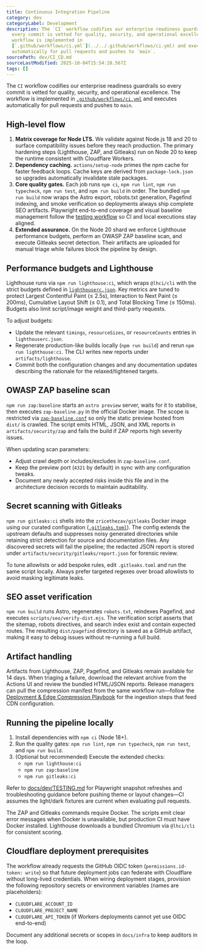 ```yaml
---
title: Continuous Integration Pipeline
category: dev
categoryLabel: Development
description: The `CI` workflow codifies our enterprise readiness guardrails so
  every commit is vetted for quality, security, and operational excellence. The
  workflow is implemented in
  [`.github/workflows/ci.yml`](../../.github/workflows/ci.yml) and executes
  automatically for pull requests and pushes to `main`.
sourcePath: dev/CI_CD.md
sourceLastModified: 2025-10-04T15:54:28.567Z
tags: []
---
```


The `CI` workflow codifies our enterprise readiness guardrails so every commit is
vetted for quality, security, and operational excellence. The workflow is
implemented in [`.github/workflows/ci.yml`](https://github.com/apotheon-ai/apotheon.ai/blob/main/.github/workflows/ci.yml) and
executes automatically for pull requests and pushes to `main`.

## High-level flow

1. **Matrix coverage for Node LTS.** We validate against Node.js 18 and 20 to
   surface compatibility issues before they reach production. The primary
   hardening steps (Lighthouse, ZAP, and Gitleaks) run on Node 20 to keep the
   runtime consistent with Cloudflare Workers.
2. **Dependency caching.** `actions/setup-node` primes the npm cache for faster
   feedback loops. Cache keys are derived from `package-lock.json` so upgrades
   automatically invalidate stale packages.
3. **Core quality gates.** Each job runs `npm ci`, `npm run lint`,
   `npm run typecheck`, `npm run test`, and `npm run build` in order. The
   bundled `npm run build` now wraps the Astro export, robots.txt generation,
   Pagefind indexing, and smoke verification so deployments always ship complete
   SEO artifacts. Playwright end-to-end coverage and visual baseline management
   follow the [testing workflow](/docs/dev/testing/) so CI and local executions stay
   aligned.
4. **Extended assurance.** On the Node 20 shard we enforce Lighthouse
   performance budgets, perform an OWASP ZAP baseline scan, and execute Gitleaks
   secret detection. Their artifacts are uploaded for manual triage while
   failures block the pipeline by design.

## Performance budgets and Lighthouse

Lighthouse runs via `npm run lighthouse:ci`, which wraps `@lhci/cli` with the
strict budgets defined in [`lighthouserc.json`](https://github.com/apotheon-ai/apotheon.ai/blob/main/lighthouserc.json). Key
metrics are tuned to protect Largest Contentful Paint (≤ 2.5s), Interaction to
Next Paint (≤ 200ms), Cumulative Layout Shift (≤ 0.1), and Total Blocking Time
(≤ 150ms). Budgets also limit script/image weight and third-party requests.

To adjust budgets:

- Update the relevant `timings`, `resourceSizes`, or `resourceCounts` entries in
  `lighthouserc.json`.
- Regenerate production-like builds locally (`npm run build`) and rerun
  `npm run lighthouse:ci`. The CLI writes new reports under `artifacts/lighthouse`.
- Commit both the configuration changes and any documentation updates describing
  the rationale for the relaxed/tightened targets.

## OWASP ZAP baseline scan

`npm run zap:baseline` starts an `astro preview` server, waits for it to stabilise,
then executes `zap-baseline.py` in the official Docker image. The scope is
restricted via [`zap-baseline.conf`](https://github.com/apotheon-ai/apotheon.ai/blob/main/zap-baseline.conf) so only the static
preview hosted from `dist/` is crawled. The script emits HTML, JSON, and XML
reports in `artifacts/security/zap` and fails the build if ZAP reports high
severity issues.

When updating scan parameters:

- Adjust crawl depth or includes/excludes in `zap-baseline.conf`.
- Keep the preview port (`4321` by default) in sync with any configuration
  tweaks.
- Document any newly accepted risks inside this file and in the architecture
  decision records to maintain auditability.

## Secret scanning with Gitleaks

`npm run gitleaks:ci` shells into the `zricethezav/gitleaks` Docker image using
our curated configuration ([`.gitleaks.toml`](https://github.com/apotheon-ai/apotheon.ai/blob/main/.gitleaks.toml)). The config
extends the upstream defaults and suppresses noisy generated directories while
retaining strict detection for source and documentation files. Any discovered
secrets will fail the pipeline; the redacted JSON report is stored under
`artifacts/security/gitleaks/report.json` for forensic review.

To tune allowlists or add bespoke rules, edit `.gitleaks.toml` and run the same
script locally. Always prefer targeted regexes over broad allowlists to avoid
masking legitimate leaks.

## SEO asset verification

`npm run build` runs Astro, regenerates `robots.txt`, reindexes Pagefind, and
executes `scripts/seo/verify-dist.mjs`. The verification script asserts that the
sitemap, robots directives, and search index exist and contain expected routes.
The resulting `dist/pagefind` directory is saved as a GitHub artifact, making it
easy to debug issues without re-running a full build.

## Artifact handling

Artifacts from Lighthouse, ZAP, Pagefind, and Gitleaks remain available for 14
days. When triaging a failure, download the relevant archive from the Actions UI
and review the bundled HTML/JSON reports. Release managers can pull the
compression manifest from the same workflow run—follow the
[Deployment & Edge Compression Playbook](/docs/dev/deployment/) for the ingestion
steps that feed CDN configuration.

## Running the pipeline locally

1. Install dependencies with `npm ci` (Node 18+).
2. Run the quality gates: `npm run lint`, `npm run typecheck`, `npm run test`,
   and `npm run build`.
3. (Optional but recommended) Execute the extended checks:
   - `npm run lighthouse:ci`
   - `npm run zap:baseline`
   - `npm run gitleaks:ci`

Refer to [docs/dev/TESTING.md](/docs/dev/testing/) for Playwright snapshot refreshes
and troubleshooting guidance before pushing theme or layout changes—CI assumes
the light/dark fixtures are current when evaluating pull requests.

The ZAP and Gitleaks commands require Docker. The scripts emit clear error
messages when Docker is unavailable, but production CI must have Docker
installed. Lighthouse downloads a bundled Chromium via `@lhci/cli` for
consistent scoring.

## Cloudflare deployment prerequisites

The workflow already requests the GitHub OIDC token (`permissions.id-token:
write`) so that future deployment jobs can federate with Cloudflare without
long-lived credentials. When wiring deployment stages, provision the following
repository secrets or environment variables (names are placeholders):

- `CLOUDFLARE_ACCOUNT_ID`
- `CLOUDFLARE_PROJECT_NAME`
- `CLOUDFLARE_API_TOKEN` (if Workers deployments cannot yet use OIDC end-to-end)

Document any additional secrets or scopes in `docs/infra` to keep auditors in the
loop.
